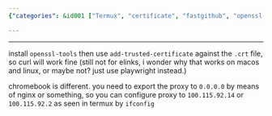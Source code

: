 ```yaml
---
{"categories": &id001 ["Termux", "certificate", "fastgithub", "openssl-tools", "add-trusted-certificate", "curl", "chromebook"], "category": "Termux", "date": "2022-12-09 18:55:52", "description": "This article provides detailed instructions on how to add a certificate to Termux for fastgithub, including steps for installing OpenSSL tools and using the add-trusted-certificate command. Additionally, an alternative method is explained for chromebooks involving nginx and configuring proxy settings.", "tags": *id001, "title": "add certificate to termux, especially for fastgithub"}

---
```


------

install `openssl-tools` then use `add-trusted-certificate` against the `.crt` file, so curl will work fine (still not for elinks, i wonder why that works on macos and linux, or maybe not? just use playwright instead.)

chromebook is different. you need to export the proxy to `0.0.0.0` by means of nginx or something, so you can configure proxy to `100.115.92.14` or `100.115.92.2` as seen in termux by `ifconfig`

